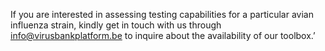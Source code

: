 If you are interested in assessing testing capabilities for a particular avian influenza strain, kindly get in touch with us through <info@virusbankplatform.be> to inquire about the availability of our toolbox.’
